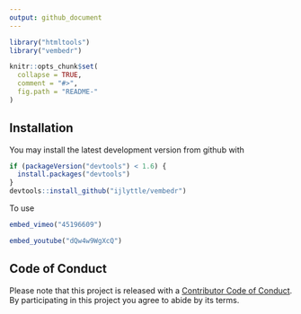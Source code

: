 ```yaml
---
output: github_document
---
```


<!-- README.md is generated from README.Rmd. Please edit that file -->

```r
library("htmltools")
library("vembedr")

knitr::opts_chunk$set(
  collapse = TRUE,
  comment = "#>",
  fig.path = "README-"
)
```


## Installation

You may install the latest development version from github with

```r
if (packageVersion("devtools") < 1.6) {
  install.packages("devtools")
}
devtools::install_github("ijlyttle/vembedr")
```

To use 

```r
embed_vimeo("45196609")
```

```r
embed_youtube("dQw4w9WgXcQ")
```

## Code of Conduct

Please note that this project is released with a [Contributor Code of Conduct](CONDUCT.md). By participating in this project you agree to abide by its terms.
